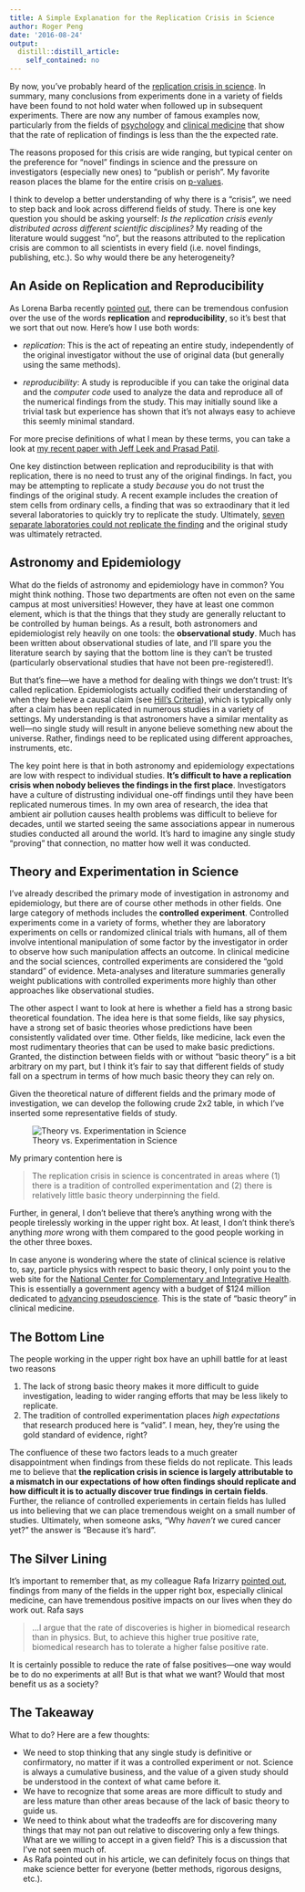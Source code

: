 ```yaml
---
title: A Simple Explanation for the Replication Crisis in Science
author: Roger Peng
date: '2016-08-24'
output:
  distill::distill_article:
    self_contained: no
---
```



By now, you've probably heard of the [replication crisis in science](https://en.wikipedia.org/wiki/Replication_crisis). In summary, many conclusions from experiments done in a variety of fields have been found to not hold water when followed up in subsequent experiments. There are now any number of famous examples now, particularly from the fields of [psychology](http://science.sciencemag.org/content/349/6251/aac4716) and [clinical medicine](http://biorxiv.org/content/early/2016/04/27/050575) that show that the rate of replication of findings is less than the the expected rate. 

The reasons proposed for this crisis are wide ranging, but typical center on the preference for "novel" findings in science and the pressure on investigators (especially new ones) to "publish or perish". My favorite reason places the blame for the entire crisis on [p-values](http://www.nature.com/news/psychology-journal-bans-p-values-1.17001).

I think to develop a better understanding of why there is a "crisis", we need to step back and look across differend fields of study. There is one key question you should be asking yourself: *Is the replication crisis evenly distributed across different scientific disciplines?* My reading of the literature would suggest "no", but the reasons attributed to the replication crisis are common to all scientists in every field (i.e. novel findings, publishing, etc.). So why would there be any heterogeneity?


## An Aside on Replication and Reproducibility

As Lorena Barba recently [pointed](https://twitter.com/LorenaABarba/status/764836487212957696) [out](https://github.com/ReScience/ReScience-article/issues/5#issuecomment-241232791), there can be tremendous confusion over the use of the words **replication** and **reproducibility**, so it's best that we sort that out now. Here's how I use both words:

- *replication*: This is the act of repeating an entire study, independently of the original investigator without the use of original data (but generally using the same methods). 

- *reproducibility*: A study is reproducible if you can take the original data and the *computer code* used to analyze the data and reproduce all of the numerical findings from the study. This may initially sound like a trivial task but experience has shown that it's not always easy to achieve this seemly minimal standard. 

For more precise definitions of what I mean by these terms, you can take a look at [my recent paper with Jeff Leek and Prasad Patil](http://biorxiv.org/content/early/2016/07/29/066803).

One key distinction between replication and reproducibility is that with replication, there is no need to trust any of the original findings. In fact, you may be attempting to replicate a study *because* you do not trust the findings of the original study. A recent example includes the creation of stem cells from ordinary cells, a finding that was so extraodinary that it led several laboratories to quickly try to replicate the study. Ultimately, [seven separate laboratories could not replicate the finding](http://www.nature.com/nature/journal/v525/n7570/full/nature15513.html) and the original study was ultimately retracted.

## Astronomy and Epidemiology

What do the fields of astronomy and epidemiology have in common? You might think nothing. Those two departments are often not even on the same campus at most universities! However, they have at least one common element, which is that the things that they study are generally reluctant to be controlled by human beings. As a result, both astronomers and epidemiologist rely heavily on one tools: the **observational study**. 
Much has been written about observational studies of late, and I'll spare you the literature search by saying that the bottom line is they can't be trusted (particularly observational studies that have not been pre-registered!). 

But that's fine---we have a method for dealing with things we don't trust: It's called replication. Epidemiologists actually codified their understanding of when they believe a causal claim (see [Hill's Criteria](https://en.wikipedia.org/wiki/Bradford_Hill_criteria)), which is typically only after a claim has been replicated in numerous studies in a variety of settings. My understanding is that astronomers have a similar mentality as well---no single study will result in anyone believe something new about the universe. Rather, findings need to be replicated using different approaches, instruments, etc. 

The key point here is that in both astronomy and epidemiology expectations are low with respect to individual studies. **It's difficult to have a replication crisis when nobody believes the findings in the first place**. Investigators have a culture of distrusting individual one-off findings until they have been replicated numerous times. In my own area of research, the idea that ambient air pollution causes health problems was difficult to believe for decades, until we started seeing the same associations appear in numerous studies conducted all around the world. It's hard to imagine any single study "proving" that connection, no matter how well it was conducted.

## Theory and Experimentation in Science

I've already described the primary mode of investigation in astronomy and epidemiology, but there are of course other methods in other fields. One large category of methods includes the **controlled experiment**. Controlled experiments come in a variety of forms, whether they are laboratory experiments on cells or randomized clinical trials with humans, all of them involve intentional manipulation of some factor by the investigator in order to observe how such manipulation affects an outcome. In clinical medicine and the social sciences, controlled experiments are considered the "gold standard" of evidence. Meta-analyses and literature summaries generally weight publications with controlled experiments more highly than other approaches like observational studies.

The other aspect I want to look at here is whether a field has a strong basic theoretical foundation. The idea here is that some fields, like say physics, have a strong set of basic theories whose predictions have been consistently validated over time. Other fields, like medicine, lack even the most rudimentary theories that can be used to make basic predictions. Granted, the distinction between fields with or without "basic theory" is a bit arbitrary on my part, but I think it's fair to say that different fields of study fall on a spectrum in terms of how much basic theory they can rely on.

Given the theoretical nature of different fields and the primary mode of investigation, we can develop the following crude 2x2 table, in which I've inserted some representative fields of study.

![Theory vs. Experimentation in Science](https://raw.githubusercontent.com/simplystats/simplystats.github.io/master/_images/replication_2x2.png)

My primary contention here is

> The replication crisis in science is concentrated in areas where (1) there is a tradition of controlled experimentation and (2) there is relatively little basic theory underpinning the field. 

Further, in general, I don't believe that there's anything wrong with the people tirelessly working in the upper right box. At least, I don't think there's anything *more* wrong with them compared to the good people working in the other three boxes.

In case anyone is wondering where the state of clinical science is relative to, say, particle physics with respect to basic theory, I only point you to the web site for the [National Center for Complementary and Integrative Health](https://nccih.nih.gov). This is essentially a government agency with a budget of $124 million dedicated to [advancing pseudoscience](http://www.forbes.com/sites/stevensalzberg/2011/08/29/nihs-350000-questionnaire/#1ee73d4d4fc6). This is the state of "basic theory" in clinical medicine. 



## The Bottom Line

The people working in the upper right box have an uphill battle for at least two reasons

1. The lack of strong basic theory makes it more difficult to guide investigation, leading to wider ranging efforts that may be less likely to replicate.
2. The tradition of controlled experimentation places *high expectations* that research produced here is "valid". I mean, hey, they're using the gold standard of evidence, right?

The confluence of these two factors leads to a much greater disappointment when findings from these fields do not replicate. This leads me to believe that **the replication crisis in science is largely attributable to a mismatch in our expectations of how often findings should replicate and how difficult it is to actually discover true findings in certain fields**. Further, the reliance of controlled experiements in certain fields has lulled us into believing that we can place tremendous weight on a small number of studies. Ultimately, when someone asks, "Why *haven't* we cured cancer yet?" the answer is "Because it's hard". 

## The Silver Lining

It's important to remember that, as my colleague Rafa Irizarry [pointed out](http://simplystatistics.org/2013/08/01/the-roc-curves-of-science/), findings from many of the fields in the upper right box, especially clinical medicine, can have tremendous positive impacts on our lives when they do work out. Rafa says

> ...I argue that the rate of discoveries is higher in biomedical research than in physics. But, to achieve this higher true positive rate, biomedical research has to tolerate a higher false positive rate.

It is certainly possible to reduce the rate of false positives---one way would be to do no experiments at all! But is that what we want? Would that most benefit us as a society?

## The Takeaway

What to do? Here are a few thoughts:

* We need to stop thinking that any single study is definitive or confirmatory, no matter if it was a controlled experiment or not. Science is always a cumulative business, and the value of a given study should be understood in the context of what came before it.
* We have to recognize that some areas are more difficult to study and are less mature than other areas because of the lack of basic theory to guide us. 
* We need to think about what the tradeoffs are for discovering many things that may not pan out relative to discovering only a few things. What are we willing to accept in a given field? This is a discussion that I've not seen much of.
* As Rafa pointed out in his article, we can definitely focus on things that make science better for everyone (better methods, rigorous designs, etc.). 


